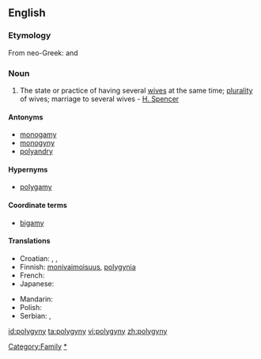 ==English==

===Etymology===
From neo-Greek: {{term|πολύ|tr=poly||many}} and {{term|γυνή|tr=gyny||woman}}

===Noun===
{{en-noun|polygynies}}

# The state or practice of having several [[wife|wives]] at the same time; [[plurality]] of wives; marriage to several wives - [[w:Herbert Spencer|H. Spencer]]

====Antonyms====
* [[monogamy]]
* [[monogyny]]
* [[polyandry]]

====Hypernyms====
* [[polygamy]]

====Coordinate terms====
* [[bigamy]]

====Translations====
{{trans-top|plurality of wives at the same time}}
* Croatian: {{t-|hr|mnogoženstvo|n|alt=mnogožénstvo}}, {{t-|hr|višeženstvo|n|alt=višežènstvo}}, {{t-|hr|poliginija|f|alt=poligìnija}}
* Finnish: [[monivaimoisuus]], [[polygynia]]
* French: {{t|fr|polygynie|f}}
* Japanese: {{t|ja|一夫多妻|tr=ippu-tasai}}
{{trans-mid}}
* Mandarin: {{t|cmn|一夫多妻|tr=yī fū duō qī|sc=Hani}}
* Polish: {{t|pl|poligynia|f}}
* Serbian: {{t-|sr|mnogoženstvo|n}}, {{t-|sr|višeženstvo|n}}
{{trans-bottom}}

[[Category:Family]]
[[Category:Marriage|*]]

[[id:polygyny]]
[[ta:polygyny]]
[[vi:polygyny]]
[[zh:polygyny]]
